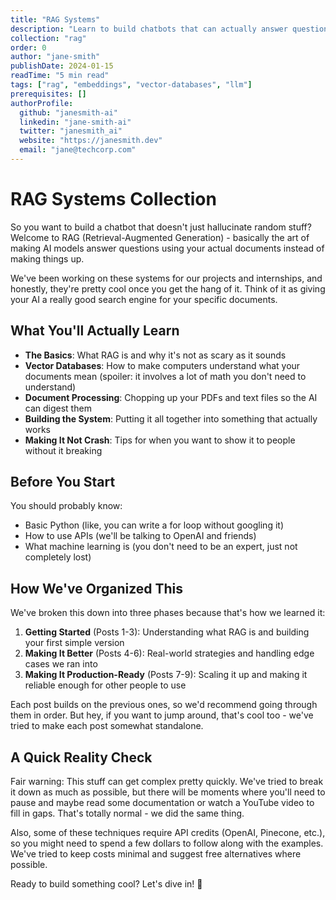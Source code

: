 ```yaml
---
title: "RAG Systems"
description: "Learn to build chatbots that can actually answer questions about your documents - no more generic responses!"
collection: "rag"
order: 0
author: "jane-smith"
publishDate: 2024-01-15
readTime: "5 min read"
tags: ["rag", "embeddings", "vector-databases", "llm"]
prerequisites: []
authorProfile:
  github: "janesmith-ai"
  linkedin: "jane-smith-ai"
  twitter: "janesmith_ai"
  website: "https://janesmith.dev"
  email: "jane@techcorp.com"
---
```


# RAG Systems Collection

So you want to build a chatbot that doesn't just hallucinate random stuff? Welcome to RAG (Retrieval-Augmented Generation) - basically the art of making AI models answer questions using your actual documents instead of making things up.

We've been working on these systems for our projects and internships, and honestly, they're pretty cool once you get the hang of it. Think of it as giving your AI a really good search engine for your specific documents.

## What You'll Actually Learn

- **The Basics**: What RAG is and why it's not as scary as it sounds
- **Vector Databases**: How to make computers understand what your documents mean (spoiler: it involves a lot of math you don't need to understand)
- **Document Processing**: Chopping up your PDFs and text files so the AI can digest them
- **Building the System**: Putting it all together into something that actually works
- **Making It Not Crash**: Tips for when you want to show it to people without it breaking

## Before You Start

You should probably know:
- Basic Python (like, you can write a for loop without googling it)
- How to use APIs (we'll be talking to OpenAI and friends)
- What machine learning is (you don't need to be an expert, just not completely lost)

## How We've Organized This

We've broken this down into three phases because that's how we learned it:

1. **Getting Started** (Posts 1-3): Understanding what RAG is and building your first simple version
2. **Making It Better** (Posts 4-6): Real-world strategies and handling edge cases we ran into
3. **Making It Production-Ready** (Posts 7-9): Scaling it up and making it reliable enough for other people to use

Each post builds on the previous ones, so we'd recommend going through them in order. But hey, if you want to jump around, that's cool too - we've tried to make each post somewhat standalone.

## A Quick Reality Check

Fair warning: This stuff can get complex pretty quickly. We've tried to break it down as much as possible, but there will be moments where you'll need to pause and maybe read some documentation or watch a YouTube video to fill in gaps. That's totally normal - we did the same thing.

Also, some of these techniques require API credits (OpenAI, Pinecone, etc.), so you might need to spend a few dollars to follow along with the examples. We've tried to keep costs minimal and suggest free alternatives where possible.

Ready to build something cool? Let's dive in! 🚀 